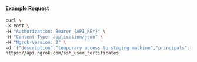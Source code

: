 
#### Example Request

```bash
curl \
-X POST \
-H "Authorization: Bearer {API_KEY}" \
-H "Content-Type: application/json" \
-H "Ngrok-Version: 2" \
-d '{"description":"temporary access to staging machine","principals":["ec2-user","root"],"public_key":"ecdsa-sha2-nistp256 AAAAE2VjZHNhLXNoYTItbmlzdHAyNTYAAAAIbmlzdHAyNTYAAABBBK58lFzmWlDimDtBz78wVT4oauA8PjY0CiXTCEIsBNC6UwOJvZ0jdSaYNhDaa7dRV84DfBb/gKzqlXC7cVMZjl0= alan@work-laptop","ssh_certificate_authority_id":"sshca_32ELHcYmwu0GAJUgEBatXITJAkR","valid_until":"2025-12-03T10:11:37Z"}' \
https://api.ngrok.com/ssh_user_certificates
```
